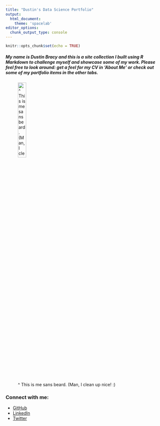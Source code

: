 ```yaml
---
title: "Dustin's Data Science Portfolio"
output: 
  html_document:
    theme: 'spacelab'
editor_options: 
  chunk_output_type: console
---
```


```r
knitr::opts_chunk$set(echo = TRUE)
```
##### My name is Dustin Bracy and this is a site collection I built using R Markdown to challenge myself and showcase some of my work. Please feel free to look around: get a feel for my CV in 'About Me' or check out some of my portfolio items in the other tabs.

![\^ This is me sans beard. (Man, I clean up nice! :)](./img/Dustin Bracy.jpg){#id .class width=25% height=25%}

### Connect with me:
* [GitHub](https://github.com/DustinBracy)  
* [LinkedIn](https://www.linkedin.com/in/dustin-bracy/)  
* [Twitter](https://twitter.com/DustinBracy)  

